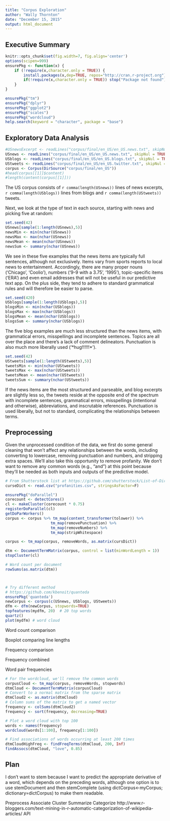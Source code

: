 ```yaml
---
title: "Corpus Exploration"
author: "Wally Thornton"
date: "December 15, 2015"
output: html_document
---
```

## Executive Summary

```r
knitr::opts_chunk$set(fig.width=7, fig.align='center')
options(scipen=999)
ensurePkg <- function(x) {
    if (!require(x,character.only = TRUE)) {
        install.packages(x,dep=TRUE, repos="http://cran.r-project.org")
        if(!require(x,character.only = TRUE)) stop("Package not found")
    }
}

ensurePkg("tm")
ensurePkg("dplyr")
ensurePkg("ggplot2")
ensurePkg("scales")
ensurePkg("wordcloud")
help.search(keyword = "character", package = "base")
```

## Exploratory Data Analysis

```r
#USnewsExcerpt <- readLines("corpus/final/en_US/en_US.news.txt", skipNul = TRUE, n=10000)
USnews <- readLines("corpus/final/en_US/en_US.news.txt", skipNul = TRUE)
USblogs <- readLines("corpus/final/en_US/en_US.blogs.txt", skipNul = TRUE)
UStweets <- readLines("corpus/final/en_US/en_US.twitter.txt", skipNul = TRUE)
corpus <- Corpus(DirSource("corpus/final/en_US"))
#head(corpus[[1]]$content)
#length(content(corpus[[1]]))
```

The US corpus consists of `r comma(length(USnews))` lines of news excerpts, `r comma(length(USblogs))` lines from blogs and `r comma(length(UStweets))` tweets.

Next, we look at the type of text in each source, starting with news and picking five at random:
```r
set.seed(42)
USnews[sample(1:length(USnews),5)]
newsMin <- min(nchar(USnews))
newsMax <- max(nchar(USnews))
newsMean <- mean(nchar(USnews))
newsSum <- summary(nchar(USnews))
```

We see in these five examples that the news items are typically full sentences, although not exclusively. Items vary from sports reports to local news to entertainment. Accordingly, there are many proper nouns ('Chicago', 'Coolio'), numbers ('9-9 with a 3.75', '1995'), topic-specific items ('ERA') and even email addresses that will not be useful in our predictive text app. On the plus side, they tend to adhere to standard grammatical rules and will therefore be easier to parse.

```r
set.seed(420)
USblogs[sample(1:length(USblogs),5)]
blogsMin <- min(nchar(USblogs))
blogsMax <- max(nchar(USblogs))
blogsMean <- mean(nchar(USblogs))
blogsSum <- summary(nchar(USblogs))
```

The five blog examples are much less structured than the news items, with grammatical errors, misspellings and incomplete sentences. Topics are all over the place and there's a lack of comment delineators. Punctuation is also much more liberally used ('\*hug!!!!!!\*').

```r
set.seed(42)
UStweets[sample(1:length(UStweets),5)]
tweetsMin <- min(nchar(UStweets))
tweetsMax <- max(nchar(UStweets))
tweetsMean <- mean(nchar(UStweets))
tweetsSum <- summary(nchar(UStweets))
```

If the news items are the most structured and parseable, and blog excerpts are slightly less so, the tweets reside at the opposite end of the spectrum with incomplete sentences, grammatical errors, misspellings (intentional and otherwise), abbreviations, and inscrutable references. Punctuation is used liberally, but not to standard, complicating the relationships between terms.

## Preprocessing
Given the unprocessed condition of the data, we first do some general cleaning that won't affect any relationships between the words, including converting to lowercase, removing punctuation and numbers, and stripping extra spaces. We'll also take this opportunity to remove profanity. We don't want to remove any common words (e.g., "and") at this point because they'll be needed as both inputs and outputs of the predictive model.
```r
# From Shutterstock list at https://github.com/shutterstock/List-of-Dirty-Naughty-Obscene-and-Otherwise-Bad-Words
curseDict <- read.csv("profanities.csv", stringsAsFactor=F)

ensurePkg("doParallel")
corecount <- detectCores()
cl <- makeCluster(corecount * 0.75)
registerDoParallel(cl)
getDoParWorkers()
corpus <- corpus %>% tm_map(content_transformer(tolower)) %>% 
                    tm_map(removePunctuation) %>% 
                    tm_map(removeNumbers) %>% 
                    tm_map(stripWhitespace)

corpus <- tm_map(corpus, removeWords, as.matrix(cursDict))

dtm <- DocumentTermMatrix(corpus, control = list(minWordLength = 1))
stopCluster(cl)

# Word count per document
rowSums(as.matrix(dtm))



# Try different method
# https://github.com/kbenoit/quanteda
ensurePkg('quanteda')
newCorpus <- corpus(c(USnews, USblogs, UStweets))
dfm <- dfm(newCorpus, stopwords=TRUE)
topfeatures(mydfm, 20)  # 20 top words
quartz()
plot(mydfm) # word cloud
```

Word count comparison

Boxplot comparing line lengths

Frequency comparison

Frequency combined

Word pair frequencies

```r
# For the wordcloud, we'll remove the common words
corpusCloud <- tm_map(corpus, removeWords, stopwords)
dtmCloud <- DocumentTermMatrix(corpusCloud)
# Convert to a normal matrix from the sparse matrix
dtmCloud2 <- as.matrix(dtmCloud)
# Column sums of the matrix to get a named vector
frequency <- colSums(dtmCloud2)
frequency <- sort(frequency, decreasing=TRUE)

# Plot a word cloud with top 100
words <- names(frequency)
wordcloud(words[1:100], frequency[1:100])

# Find associations of words occurring at least 200 times
dtmCloudHighFreq <- findFreqTerms(dtmCloud, 200, Inf)
findAssocs(dtmCloud, "love", 0.85)
```

## Plan
I don't want to stem because I want to predict the appropriate derivative of a word, which depends on the preceding words, although one option is to use stemDocument and then stemComplete (using dictCorpus<-myCorpus; dictionary=dictCorpus) to make them readable.


Preprocess
Associate
Cluster
Summarize
Categorize
http://www.r-bloggers.com/text-mining-in-r-automatic-categorization-of-wikipedia-articles/
API